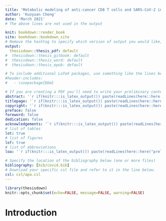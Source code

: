 ```yaml
---
title: 'Metabolic modeling of anti-cancer CD8 T cells and SARS-CoV-2 infection'
author: 'Kuoyuan Cheng'
date: 'March 2021'
# The above lines are not used in the output

knit: bookdown::render_book
site: bookdown::bookdown_site
# Remove the hashtag to specify which version of output you would like, can only choose one at a time.
output:
  thesisdown::thesis_pdf: default 
#  thesisdown::thesis_gitbook: default         
#  thesisdown::thesis_word: default
#  thesisdown::thesis_epub: default

# To include additional LaTeX packages, use something like the lines below
#header-includes:
#   - \usepackage{bbm}

# If you are creating a PDF you'll need to write your preliminary content (e.g., abstract, acknowledgements) in .Rmd files as specified below. If you are NOT producing a PDF, delete or silence these lines
abstract: '`r if(knitr:::is_latex_output()) paste(readLines(here::here("prelims", "00-0-abstract.Rmd")), collapse = "\n  ")`'
titlepage: '`r if(knitr:::is_latex_output()) paste(readLines(here::here("prelims", "00-1-titlepage.Rmd")), collapse = "\n  ")`'
copyright: '`r if(knitr:::is_latex_output()) paste(readLines(here::here("prelims", "00-2-copyright.Rmd")), collapse = "\n  ")`'
preface: false
foreword: false
dedication: false
acknowledgements: '`r if(knitr:::is_latex_output()) paste(readLines(here::here("prelims", "00-6-acknowledgements.Rmd")), collapse = "\n  ")`'
# list of tables
lot: true
# list of figures
lof: true
# list of abbreviations
loa: '`r if(knitr:::is_latex_output()) paste(readLines(here::here("prelims", "00-7-abbreviations.Rmd")), collapse = "\n  ")`'

# Specify the location of the bibliography below (one or more files)
bibliography: [bib/covid.bib]
# Download your specific csl file and refer to it in the line below.
csl: csl/apa.csl
---
```



```r
library(thesisdown)
knitr::opts_chunk$set(echo=FALSE, message=FALSE, warning=FALSE)
```


<!-- The text below will go before all other main chapters, i.e. a "Chapter 0", e.g. it can be used for a separate Introduction chapter. If not needed, remove all text below.
The {-} option below means that the title of this chapter not be numbered.
-->

# Introduction {-}

